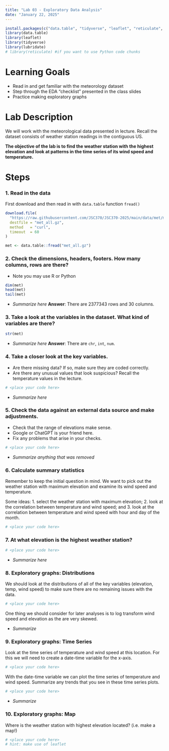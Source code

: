 ```yaml
---
title: "Lab 03 - Exploratory Data Analysis"
date: "January 22, 2025"
---
```


```r
install.packages(c("data.table", "tidyverse", "leaflet", "reticulate", "lubridate"))
library(data.table)
library(leaflet)
library(tidyverse)
library(lubridate)
# library(reticulate) #if you want to use Python code chunks
```

# Learning Goals

- Read in and get familiar with the meteorology dataset  
- Step through the EDA "checklist" presented in the class slides
- Practice making exploratory graphs

# Lab Description

We will work with the meteorological data presented in lecture. Recall the dataset consists of weather station readings in the contiguous US. 

**The objective of the lab is to find the weather station with the highest elevation and look at patterns in the time series of its wind speed and temperature.**

# Steps

### 1. Read in the data

First download and then read in with `data.table` function `fread()`


```r
download.file(
  "https://raw.githubusercontent.com/JSC370/JSC370-2025/main/data/met/met_all.gz",
  destfile = "met_all.gz",
  method   = "curl",
  timeout  = 60
)

met <- data.table::fread("met_all.gz")
```

### 2. Check the dimensions, headers, footers. How many columns, rows are there?

- Note you may use R or Python

```r
dim(met)
head(met)
tail(met)
```

- _Summarize here_
**Answer**: There are 2377343 rows and 30 columns.

### 3. Take a look at the variables in the dataset. What kind of variables are there?

```r
str(met)
```


- _Summarize here_
**Answer**: There are `chr`, `int`, `num`.


### 4. Take a closer look at the key variables. 

- Are there missing data? If so, make sure they are coded correctly. 
- Are there any unusual values that look suspicious? Recall the temperature values in the lecture.


```r
# <place your code here>
```

- _Summarize here_


### 5. Check the data against an external data source and make adjustments.

- Check that the range of elevations make sense.
- Google or ChatGPT is your friend here.
- Fix any problems that arise in your checks.

```r
# <place your code here>
```

- _Summarize anything that was removed_


### 6. Calculate summary statistics

Remember to keep the initial question in mind. We want to pick out the weather station with maximum elevation and examine its wind speed and temperature.

Some ideas: 
1. select the weather station with maximum elevation; 
2. look at the correlation between temperature and wind speed; and 
3. look at the correlation between temperature and wind speed with hour and day of the month.

```r
# <place your code here>
```

### 7. At what elevation is the highest weather station?

```r
# <place your code here>
```

- _Summarize here_

### 8. Exploratory graphs: Distributions

We should look at the distributions of all of the key variables (elevation, temp, wind speed) to make sure there are no remaining issues with the data.

```r
# <place your code here>
```

One thing we should consider for later analyses is to log transform wind speed and elevation as the are very skewed.

- _Summarize_

### 9. Exploratory graphs: Time Series

Look at the time series of temperature and wind speed at this location. For this we will need to create a date-time variable for the x-axis.

```r
# <place your code here>
```

With the date-time variable we can plot the time series of temperature and wind speed. Summarize any trends that you see in these time series plots.

```r
# <place your code here>
```

- _Summarize_

### 10. Exploratory graphs: Map

Where is the weather station with highest elevation located? (i.e. make a map!)

```r
# <place your code here>
# hint: make use of leaflet
```
